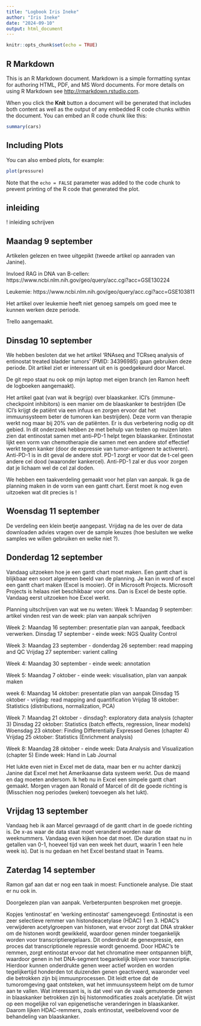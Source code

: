 ```yaml
---
title: "Logbook Iris Ineke"
author: "Iris Ineke"
date: "2024-09-10"
output: html_document
---
```


```r
knitr::opts_chunk$set(echo = TRUE)
```

## R Markdown

This is an R Markdown document. Markdown is a simple formatting syntax for authoring HTML, PDF, and MS Word documents. For more details on using R Markdown see <http://rmarkdown.rstudio.com>.

When you click the **Knit** button a document will be generated that includes both content as well as the output of any embedded R code chunks within the document. You can embed an R code chunk like this:

```r
summary(cars)
```

## Including Plots

You can also embed plots, for example:

```r
plot(pressure)
```

Note that the `echo = FALSE` parameter was added to the code chunk to prevent printing of the R code that generated the plot.


## inleiding
! inleiding schrijven


## Maandag 9 september
Artikelen gelezen en twee uitgepikt (tweede artikel op aanraden van Janine).

Invloed RAG in DNA van B-cellen:
https://www.ncbi.nlm.nih.gov/geo/query/acc.cgi?acc=GSE130224

Leukemie:
https://www.ncbi.nlm.nih.gov/geo/query/acc.cgi?acc=GSE103811

Het artikel over leukemie heeft niet genoeg sampels om goed mee te kunnen werken deze periode.

Trello aangemaakt.


## Dinsdag 10 september
We hebben besloten dat we het artikel 'RNAseq and TCRseq analysis of entinostat treated bladder tumors' (PMID: 34396985) gaan gebruiken deze periode. Dit artikel ziet er interessant uit en is goedgekeurd door Marcel.

De git repo staat nu ook op mijn laptop met eigen branch (en Ramon heeft de logboeken aangemaakt).

Het artikel gaat (van wat ik begrijp) over blaaskanker. 
ICI's (immune-checkpoint inhibitors) is een manier om de blaaskanker te bestrijden (De ICI's krijgt de patiënt via een infuus en zorgen ervoor dat het immuunsysteem beter de tumoren kan bestrijden). Deze vorm van therapie werkt nog maar bij 20% van de patiënten. Er is dus verbetering nodig op dit gebied. In dit onderzoek hebben ze met behulp van testen op muizen laten zien dat entinostat samen met anti–PD-1 helpt tegen blaaskanker. Entinostat lijkt een vorm van chemotherapie die samen met een andere stof effectief werkt tegen kanker (door de expressie van tumor-antigenen te activeren). Anti-PD-1 is in dit geval de andere stof. PD-1 zorgt er voor dat de t-cel geen andere cel dood (waaronder kankercel). Anti-PD-1 zal er dus voor zorgen dat je lichaam wel de cel zal doden.

We hebben een taakverdeling gemaakt voor het plan van aanpak. Ik ga de planning maken in de vorm van een gantt chart. Eerst moet ik nog even uitzoeken wat dit precies is !


## Woensdag 11 september
De verdeling een klein beetje aangepast. 
Vrijdag na de les over de data downloaden advies vragen over de sample keuzes (hoe besluiten we welke samples we willen gebruiken en welke niet ?).


## Donderdag 12 september
Vandaag uitzoeken hoe je een gantt chart moet maken.
Een gantt chart is blijkbaar een soort algemeen beeld van de planning. Je kan in word of excel een gantt chart maken (Excel is mooier). Of in Microsoft Projects. Microsoft Projects is helaas niet beschikbaar voor ons. Dan is Excel de beste optie. Vandaag eerst uitzoeken hoe Excel werkt.

Planning uitschrijven van wat we nu weten:
Week 1:
Maandag 9 september: artikel vinden
rest van de week: plan van aanpak schrijven

Week 2:
Maandag 16 september: presentatie plan van aanpak, feedback verwerken.
Dinsdag 17 september - einde week: NGS Quality Control

Week 3:
Maandag 23 september - donderdag 26 september: read mapping and QC
Vrijdag 27 september: varient calling

Week 4:
Maandag 30 september - einde week: annotation

Week 5:
Maandag 7 oktober - einde week: visualisation, plan van aanpak maken

week 6:
Maandag 14 oktober: presentatie plan van aanpak
Dinsdag 15 oktober - vrijdag: read mapping and quantification
Vrijdag 18 oktober: Statistics (distributions, normalization, PCA)


Week 7:
Maandag 21 oktober - dinsdag?: exploratory data analysis (chapter 3)
Dinsdag 22 oktober: Statistics (batch effects, regression, linear models)
Woensdag 23 oktober: Finding Differentially Expressed Genes (chapter 4)
Vrijdag 25 oktober: Statistics (Enrichment analysis)

Week 8:
Maandag 28 oktober - einde week: Data Analysis and Visualization (chapter 5)
Einde week: Hand in Lab Journal

Het lukte even niet in Excel met de data, maar ben er nu achter dankzij Janine dat Excel met het Amerikaanse data systeem werkt. Dus de maand en dag moeten andersom.
Ik heb nu in Excel een simpele gantt chart gemaakt. Morgen vragen aan Ronald of Marcel of dit de goede richting is (Misschien nog periodes (weken) toevoegen als het lukt).


## Vrijdag 13 september
Vandaag heb ik aan Marcel gevraagd of de gantt chart in de goede richting is. De x-as waar de data staat moet veranderd worden naar de weeknummers. Vandaag even kijken hoe dat moet. (De duration staat nu in getallen van 0-1, hoeveel tijd van een week het duurt, waarin 1 een hele week is).
Dat is nu gedaan en het Excel bestand staat in Teams.


## Zaterdag 14 september
Ramon gaf aan dat er nog een taak in moest: Functionele analyse. Die staat er nu ook in.

Doorgelezen plan van aanpak. Verbeterpunten besproken met groepje.

Kopjes 'entinostat' en 'werking entinostat' samengevoegd:
Entinostat is een zeer selectieve remmer van histondeacetylase (HDAC) 1 en 3. HDAC's verwijderen acetylgroepen van histonen, wat ervoor zorgt dat DNA strakker om de histonen wordt gewikkeld, waardoor genen minder toegankelijk worden voor transcriptieregelaars. Dit onderdrukt de genexpressie, een proces dat transcriptionele repressie wordt genoemd.
Door HDAC's te remmen, zorgt entinostat ervoor dat het chromatine meer ontspannen blijft, waardoor genen in het DNA-segment toegankelijk blijven voor transcriptie. Hierdoor kunnen onderdrukte genen weer actief worden en worden tegelijkertijd honderden tot duizenden genen geactiveerd, waaronder veel die betrokken zijn bij immuunprocessen. Dit leidt ertoe dat de tumoromgeving gaat ontsteken, wat het immuunsysteem helpt om de tumor aan te vallen.
Wat interessant is, is dat veel van de vaak gemuteerde genen in blaaskanker betrokken zijn bij histonmodificaties zoals acetylatie. Dit wijst op een mogelijke rol van epigenetische veranderingen in blaaskanker. Daarom lijken HDAC-remmers, zoals entinostat, veelbelovend voor de behandeling van blaaskanker.


